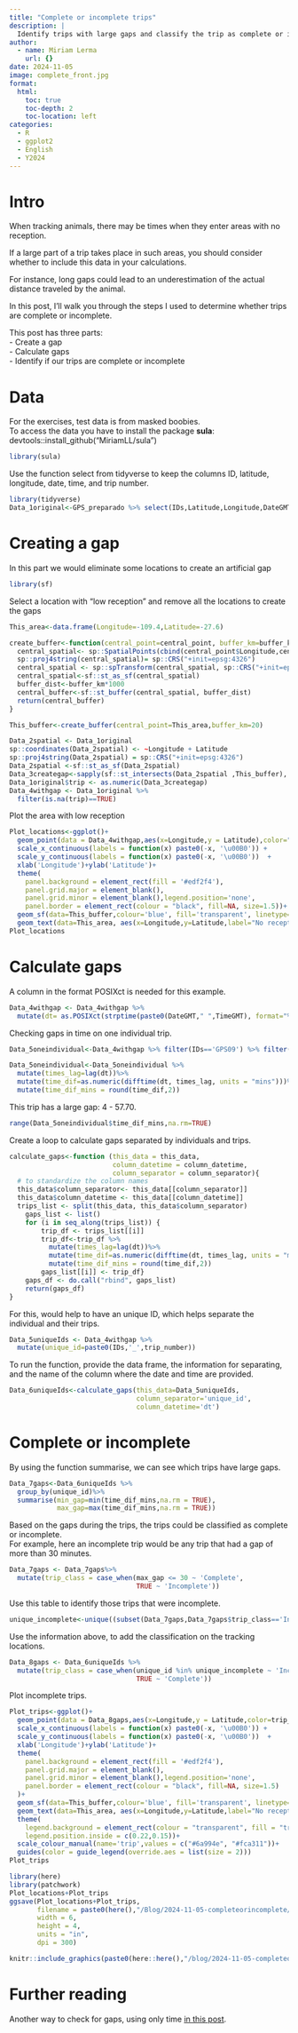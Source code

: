 ```yaml
---
title: "Complete or incomplete trips"
description: |
  Identify trips with large gaps and classify the trip as complete or incomplete.
author:
  - name: Miriam Lerma
    url: {}
date: 2024-11-05
image: complete_front.jpg
format:
  html:
    toc: true
    toc-depth: 2
    toc-location: left
categories:
  - R
  - ggplot2
  - English
  - Y2024
---
```


# Intro

When tracking animals, there may be times when they enter areas with no reception.

If a large part of a trip takes place in such areas, you should consider whether to include this data in your calculations.

For instance, long gaps could lead to an underestimation of the actual distance traveled by the animal.

In this post, I'll walk you through the steps I used to determine whether trips are complete or incomplete.

This post has three parts:\
- Create a gap\
- Calculate gaps\
- Identify if our trips are complete or incomplete

# Data

For the exercises, test data is from masked boobies. <br> To access the data you have to install the package **sula**: devtools::install_github("MiriamLL/sula")

```r
library(sula)
```

Use the function select from tidyverse to keep the columns ID, latitude, longitude, date, time, and trip number.

```r
library(tidyverse)
Data_1original<-GPS_preparado %>% select(IDs,Latitude,Longitude,DateGMT,TimeGMT,trip_number)
```

# Creating a gap

In this part we would eliminate some locations to create an artificial gap

```r
library(sf)
```

Select a location with "low reception" and remove all the locations to create the gaps

```r
This_area<-data.frame(Longitude=-109.4,Latitude=-27.6)

create_buffer<-function(central_point=central_point, buffer_km=buffer_km){
  central_spatial<- sp::SpatialPoints(cbind(central_point$Longitude,central_point$Latitude)) 
  sp::proj4string(central_spatial)= sp::CRS("+init=epsg:4326") 
  central_spatial <- sp::spTransform(central_spatial, sp::CRS("+init=epsg:4326"))
  central_spatial<-sf::st_as_sf(central_spatial)
  buffer_dist<-buffer_km*1000
  central_buffer<-sf::st_buffer(central_spatial, buffer_dist)
  return(central_buffer)
}

This_buffer<-create_buffer(central_point=This_area,buffer_km=20)

Data_2spatial <- Data_1original
sp::coordinates(Data_2spatial) <- ~Longitude + Latitude
sp::proj4string(Data_2spatial) = sp::CRS("+init=epsg:4326")
Data_2spatial <-sf::st_as_sf(Data_2spatial)
Data_3creategap<-sapply(sf::st_intersects(Data_2spatial ,This_buffer), function(z) if (length(z)==0) NA_integer_ else z[1])
Data_1original$trip <- as.numeric(Data_3creategap)
Data_4withgap <- Data_1original %>%
  filter(is.na(trip)==TRUE)
```

Plot the area with low reception

```r
Plot_locations<-ggplot()+
  geom_point(data = Data_4withgap,aes(x=Longitude,y = Latitude),color="#6a994e",size=0.5)+
  scale_x_continuous(labels = function(x) paste0(-x, '\u00B0')) +
  scale_y_continuous(labels = function(x) paste0(-x, '\u00B0'))  +
  xlab('Longitude')+ylab('Latitude')+
  theme(
    panel.background = element_rect(fill = '#edf2f4'),
    panel.grid.major = element_blank(),
    panel.grid.minor = element_blank(),legend.position='none',
    panel.border = element_rect(colour = "black", fill=NA, size=1.5))+
  geom_sf(data=This_buffer,colour='blue', fill='transparent', linetype='dashed')+
  geom_text(data=This_area, aes(x=Longitude,y=Latitude,label="No reception"),hjust=+0.46, vjust=0, size=3)
Plot_locations
```

# Calculate gaps

A column in the format POSIXct is needed for this example.

```r
Data_4withgap <- Data_4withgap %>%
  mutate(dt= as.POSIXct(strptime(paste0(DateGMT," ",TimeGMT), format="%d/%m/%Y %H:%M:%S")))
```

Checking gaps in time on one individual trip.

```r
Data_5oneindividual<-Data_4withgap %>% filter(IDs=='GPS09') %>% filter(trip_number=='trip_2')
```

```r
Data_5oneindividual<-Data_5oneindividual %>%
  mutate(times_lag=lag(dt))%>%
  mutate(time_dif=as.numeric(difftime(dt, times_lag, units = "mins")))%>%
  mutate(time_dif_mins = round(time_dif,2))
```

This trip has a large gap: 4 - 57.70.

```r
range(Data_5oneindividual$time_dif_mins,na.rm=TRUE)
```

Create a loop to calculate gaps separated by individuals and trips.

```r
calculate_gaps<-function (this_data = this_data, 
                          column_datetime = column_datetime, 
                          column_separator = column_separator){
  # to standardize the column names
  this_data$column_separator<- this_data[[column_separator]]
  this_data$column_datetime <- this_data[[column_datetime]]
  trips_list <- split(this_data, this_data$column_separator)
    gaps_list <- list()
    for (i in seq_along(trips_list)) {
        trip_df <- trips_list[[i]]
        trip_df<-trip_df %>%
          mutate(times_lag=lag(dt))%>%
          mutate(time_dif=as.numeric(difftime(dt, times_lag, units = "mins")))%>%
          mutate(time_dif_mins = round(time_dif,2))
        gaps_list[[i]] <- trip_df}
    gaps_df <- do.call("rbind", gaps_list)
    return(gaps_df)
}
```

For this, would help to have an unique ID, which helps separate the individual and their trips.

```r
Data_5uniqueIds <- Data_4withgap %>%
  mutate(unique_id=paste0(IDs,'_',trip_number))
```

To run the function, provide the data frame, the information for separating, and the name of the column where the date and time are provided.

```r
Data_6uniqueIds<-calculate_gaps(this_data=Data_5uniqueIds,
                                column_separator='unique_id',
                                column_datetime='dt')
```

# Complete or incomplete

By using the function summarise, we can see which trips have large gaps.

```r
Data_7gaps<-Data_6uniqueIds %>%
  group_by(unique_id)%>%
  summarise(min_gap=min(time_dif_mins,na.rm = TRUE),
            max_gap=max(time_dif_mins,na.rm = TRUE))
```

Based on the gaps during the trips, the trips could be classified as complete or incomplete.\
For example, here an incomplete trip would be any trip that had a gap of more than 30 minutes.

```r
Data_7gaps <- Data_7gaps%>%
  mutate(trip_class = case_when(max_gap <= 30 ~ 'Complete',
                                TRUE ~ 'Incomplete'))
```

Use this table to identify those trips that were incomplete.

```r
unique_incomplete<-unique((subset(Data_7gaps,Data_7gaps$trip_class=='Incomplete')$unique_id))
```

Use the information above, to add the classification on the tracking locations.

```r
Data_8gaps <- Data_6uniqueIds %>%
  mutate(trip_class = case_when(unique_id %in% unique_incomplete ~ 'Incomplete',
                                TRUE ~ 'Complete'))
```

Plot incomplete trips.

```r
Plot_trips<-ggplot()+
  geom_point(data = Data_8gaps,aes(x=Longitude,y = Latitude,color=trip_class),size=0.5)+
  scale_x_continuous(labels = function(x) paste0(-x, '\u00B0')) +
  scale_y_continuous(labels = function(x) paste0(-x, '\u00B0'))  +
  xlab('Longitude')+ylab('Latitude')+
  theme(
    panel.background = element_rect(fill = '#edf2f4'),
    panel.grid.major = element_blank(),
    panel.grid.minor = element_blank(),legend.position='none',
    panel.border = element_rect(colour = "black", fill=NA, size=1.5)
  )+
  geom_sf(data=This_buffer,colour='blue', fill='transparent', linetype='dashed')+
  geom_text(data=This_area, aes(x=Longitude,y=Latitude,label="No reception"),hjust=+0.46, vjust=0, size=3)+
  theme(
    legend.background = element_rect(colour = "transparent", fill = "transparent"),
    legend.position.inside = c(0.22,0.15))+
  scale_colour_manual(name='trip',values = c("#6a994e", "#fca311"))+ 
  guides(color = guide_legend(override.aes = list(size = 2)))
Plot_trips
```

```r
library(here)
library(patchwork)
Plot_locations+Plot_trips
ggsave(Plot_locations+Plot_trips,
       filename = paste0(here(),"/Blog/2024-11-05-completeorincomplete/complete_export.jpg"),
       width = 6, 
       height = 4, 
       units = "in",
       dpi = 300)
```

```r
knitr::include_graphics(paste0(here::here(),"/blog/2024-11-05-completeorincomplete/complete_export.jpg"))
```

# Further reading

Another way to check for gaps, using only time [in this post](https://www.miriam-lerma.com/posts/2022-10-04-identify-gaps/).
